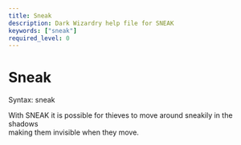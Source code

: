 ```yaml
---
title: Sneak
description: Dark Wizardry help file for SNEAK
keywords: ["sneak"]
required_level: 0
---
```


# Sneak

Syntax: sneak  

With SNEAK it is possible for thieves to move around sneakily in the shadows  
making them invisible when they move.